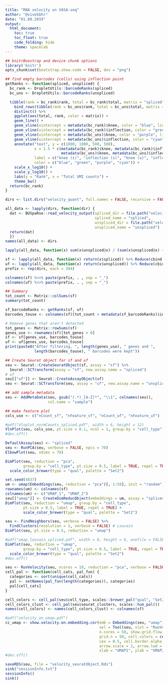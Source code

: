 ```yaml
---
title: "RNA velocity on VASA-seq"
author: "@vivekbhr"
date: "01.08.2019"
output:
  html_document:
    toc: true
    toc_float: true
    code_folding: hide
    theme: spacelab
---
```


```r
## knitrBoostrap and device chunk options
library('knitr')
opts_chunk$set(bootstrap.show.code = FALSE, dev = "png")
```

```r
## find empty barcodes (cells) using inflection point
getRanks <- function(spliced, unspliced) {
  bc_rank <- DropletUtils::barcodeRanks(spliced)
  bc_uns <- DropletUtils::barcodeRanks(unspliced)

  tibble(rank = bc_rank$rank, total = bc_rank$total, matrix = "spliced") %>%
    bind_rows(tibble(rank = bc_uns$rank, total = bc_uns$total, matrix = "unspliced")) %>%
    distinct() %>%
    ggplot(aes(total, rank, color = matrix)) +
    geom_line() +
    geom_vline(xintercept = metadata(bc_rank)$knee, color = "blue", linetype = 2) +
    geom_vline(xintercept = metadata(bc_rank)$inflection, color = "green", linetype = 2) +
    geom_vline(xintercept = metadata(bc_uns)$knee, color = "purple", linetype = 3) +
    geom_vline(xintercept = metadata(bc_uns)$inflection, color = "cyan", linetype = 3) +
    annotate("text", y = c(1000, 1000, 500, 500),
             x = 1.5 * c(metadata(bc_rank)$knee, metadata(bc_rank)$inflection,
                         metadata(bc_uns)$knee, metadata(bc_uns)$inflectio),
             label = c("knee (s)", "inflection (s)", "knee (u)", "inflection (u)"),
             color = c("blue", "green", "purple", "cyan")) +
    scale_x_log10() +
    scale_y_log10() +
    labs(y = "Rank", x = "Total UMI counts") +
    theme_bw()
  return(bc_rank)
}
```

```r
dirs <- list.dirs("velocity_quant", full.names = FALSE, recursive = FALSE)

all_data <- lapply(dirs, function(dir) {
  dat <- BUSpaRse::read_velocity_output(spliced_dir = file.path("velocity_quant", dir, "spliced_counts"),
                                        spliced_name = "spliced",
                                        unspliced_dir = file.path("velocity_quant", dir, "unspliced_counts"),
                                        unspliced_name = "unspliced")
  return(dat)
  })
names(all_data) <- dirs

lapply(all_data, function(x) sum(x$unspliced@x) / (sum(x$unspliced@x) + sum(x$spliced@x)))
```


```r
sf <- lapply(all_data, function(x) return(x$spliced)) %>% Reduce(cbind, .)
uf <- lapply(all_data, function(x) return(x$unspliced)) %>% Reduce(cbind, .)
prefix <- rep(dirs, each = 384)

colnames(sf) %<>% paste(prefix, . , sep = "_")
colnames(uf) %<>% paste(prefix, . , sep = "_")

## Summary
tot_count <- Matrix::colSums(sf)
summary(tot_count)
```

```r
sf_barcodeRanks <- getRanks(sf, uf)
barcodes_touse <- colnames(sf)[tot_count > metadata(sf_barcodeRanks)$inflection]

# Remove genes that aren't detected
tot_genes <- Matrix::rowSums(sf)
genes_use <- rownames(sf)[tot_genes > 0]
sf <- sf[genes_use, barcodes_touse]
uf <- uf[genes_use, barcodes_touse]
print(paste0("After filtering, ", length(genes_use), " genes and ",
             length(barcodes_touse), " barcodes were kept"))
```

```r
## Create Seurat object for sf and uf
seu <- Seurat::CreateSeuratObject(sf, assay = "sf") %>%
  Seurat::SCTransform(assay = "sf", new.assay.name = "spliced")
# uf
seu[["uf"]] <- Seurat::CreateAssayObject(uf)
seu <- Seurat::SCTransform(seu, assay = "uf", new.assay.name = "unspliced")

## add sample metadata
seu <- AddMetaData(seu, gsub("(.*)_[A-Z]*", "\\1", colnames(seu)),
                   col.name = "sample")

## make feature plot
cols_use <- c("nCount_sf", "nFeature_sf", "nCount_uf", "nFeature_uf")

#pdf("Vlnplot_normCounts_spliced.pdf", width = 6, height = 12)
VlnPlot(seu, cols_use, pt.size = 0.1, ncol = 1, group.by = "cell_type")
#dev.off()
```


```r
DefaultAssay(seu) <- "spliced"
seu <- RunPCA(seu, verbose = FALSE, npcs = 70)
ElbowPlot(seu, ndims = 70)
```


```r
DimPlot(seu, reduction = "pca",
        group.by = "cell_type", pt.size = 0.5, label = TRUE, repel = TRUE) +
  scale_color_brewer(type = "qual", palette = "Set2")
```


```r
set.seed(4837)
um <- umap(Embeddings(seu, reduction = "pca")[, 1:50], init = "random")
rownames(um) <- colnames(sf)
colnames(um) <- c("UMAP_1", "UMAP_2")
seu[["umap"]] <- CreateDimReducObject(embeddings = um, assay = "spliced", key = "umap_")
DimPlot(seu, reduction = "umap", group.by = "cell_type",
        pt.size = 0.5, label = TRUE, repel = TRUE) +
        scale_color_brewer(type = "qual", palette = "Set2")
```


```r
seu <- FindNeighbors(seu, verbose = FALSE) %>%
  FindClusters(resolution = 1, verbose = FALSE) # Louvain
DimPlot(seu, pt.size = 0.5, reduction = "umap")
```



```r
#pdf("umap_louvain_spliced.pdf", width = 8, height = 6, onefile = FALSE)
DimPlot(seu, reduction = "umap",
        group.by = "cell_type", pt.size = 0.5, label = TRUE, repel = TRUE) +
  scale_color_brewer(type = "qual", palette = "Set2")
#dev.off()
```


```r
seu <- RunVelocity(seu, ncores = 10, reduction = "pca", verbose = FALSE)
cell_pal <- function(cell_cats, pal_fun) {
  categories <- sort(unique(cell_cats))
  pal <- setNames(pal_fun(length(categories)), categories)
  pal[cell_cats]
}

cell_colors <- cell_pal(seu$cell_type, scales::brewer_pal("qual", "Set2"))
cell_colors_clust <- cell_pal(seu$seurat_clusters, scales::hue_pal())
names(cell_colors) <- names(cell_colors_clust) <- colnames(sf)

#pdf("velocity_on_umap.pdf")
cc_umap <- show.velocity.on.embedding.cor(emb = Embeddings(seu, "umap"),
                                          vel = Tool(seu, slot = "RunVelocity"),
                                          n.cores = 50, show.grid.flow = TRUE,
                                          grid.n = 50, cell.colors = cell_colors,
                                          cex = 0.5, cell.border.alpha = 0,
                                          arrow.scale = 2, arrow.lwd = 0.75,
                                          xlab = "UMAP1", ylab = "UMAP2")
#dev.off()
```


```r
saveRDS(seu, file = "velocity_seuratObject.Rds")
sink("sessionInfo.txt")
sessionInfo()
sink()
```

